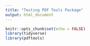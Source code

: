 ```yaml
---
title: "Testing PDF Tools Package"
output: html_document
---
```


```r
knitr::opts_chunk$set(echo = FALSE)
library(tidyverse)
library(pdftools)
```

```r



```

